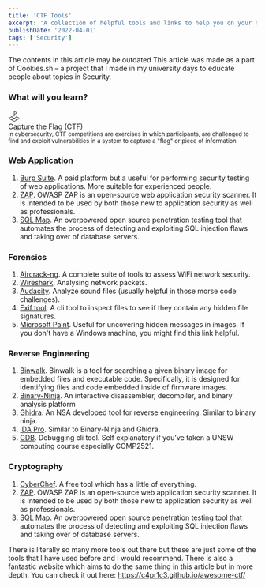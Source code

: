 ```yaml
---
title: 'CTF Tools'
excerpt: 'A collection of helpful tools and links to help you on your CTF journey.'
publishDate: '2022-04-01'
tags: ['Security']
---
```



<div className="markdown">

<div className="grid w-full my-8 items-start gap-4">
  <Alert variant="destructive" className="w-full gap-4">
    <InfoIcon className="w-5" />
    <AlertTitle className="font-semibold">
      The contents in this article may be outdated
    </AlertTitle>
    <AlertDescription>
      This article was made as a part of Cookies.sh – a project that I made in
      my university days to educate people about topics in Security.
    </AlertDescription>
  </Alert>
</div>

### What will you learn?

<div className="w-full flex flex-col md:flex-row space-between gap-4">
  <div className="w-[15rem] md:w-[25rem] flex flex-col gap-2 p-4">
    <svg
      xmlns="http://www.w3.org/2000/svg"
      width="24"
      height="24"
      viewBox="0 0 24 24"
      fill="none"
      stroke="currentColor"
      strokeWidth="2"
      strokeLinecap="round"
      strokeLinejoin="round"
      className="lucide lucide-land-plot"
    >
      <path d="m12 8 6-3-6-3v10" />
      <path d="m8 11.99-5.5 3.14a1 1 0 0 0 0 1.74l8.5 4.86a2 2 0 0 0 2 0l8.5-4.86a1 1 0 0 0 0-1.74L16 12" />
      <path d="m6.49 12.85 11.02 6.3" />
      <path d="M17.51 12.85 6.5 19.15" />
    </svg>
    <div className="text-lg font-semibold">Capture the Flag (CTF)</div>
    <small className="text-secondary-foreground text-sm">
      In cybersecurity, CTF competitions are exercises in which participants,
      are challenged to find and exploit vulnerabilities in a system to capture
      a "flag" or piece of information
    </small>
  </div>
</div>

### Web Application

1. [Burp Suite](https://portswigger.net/burp). A paid platform but a useful for performing security testing of web applications. More suitable for experienced people.
2. [ZAP](https://www.zaproxy.org/). OWASP ZAP is an open-source web application security scanner. It is intended to be used by both those new to application security as well as professionals.
3. [SQL Map](https://sqlmap.org/). An overpowered open source penetration testing tool that automates the process of detecting and exploiting SQL injection flaws and taking over of database servers.

### Forensics

1. [Aircrack-ng](https://www.aircrack-ng.org/). A complete suite of tools to assess WiFi network security.
2. [Wireshark](https://www.wireshark.org/). Analysing network packets.
3. [Audacity](http://sourceforge.net/projects/audacity/). Analyze sound files (usually helpful in those morse code challenges).
4. [Exif tool](https://exiftool.org/). A cli tool to inspect files to see if they contain any hidden file signatures.
5. [Microsoft Paint](https://jspaint.app/). Useful for uncovering hidden messages in images. If you don't have a Windows machine, you might find this link helpful.

### Reverse Engineering

1. [Binwalk](https://github.com/ReFirmLabs/binwalk). Binwalk is a tool for searching a given binary image for embedded files and executable code. Specifically, it is designed for identifying files and code embedded inside of firmware images.
2. [Binary-Ninja](https://binary.ninja/). An interactive disassembler, decompiler, and binary analysis platform
3. [Ghidra](https://ghidra-sre.org/). An NSA developed tool for reverse engineering. Similar to binary ninja.
4. [IDA Pro](https://www.hex-rays.com/ida-pro/). Similar to Binary-Ninja and Ghidra.
5. [GDB](https://www.sourceware.org/gdb/). Debugging cli tool. Self explanatory if you've taken a UNSW computing course especially COMP2521.

### Cryptography

1. [CyberChef](https://gchq.github.io/CyberChef/). A free tool which has a little of everything.
2. [ZAP](https://www.zaproxy.org/). OWASP ZAP is an open-source web application security scanner. It is intended to be used by both those new to application security as well as professionals.
3. [SQL Map](https://sqlmap.org/). An overpowered open source penetration testing tool that automates the process of detecting and exploiting SQL injection flaws and taking over of database servers.

There is literally so many more tools out there but these are just some of the tools that I have used before and I would recommend. There is also a fantastic website which aims to do the same thing in this article but in more depth. You can check it out here: https://c4pr1c3.github.io/awesome-ctf/

</div>
